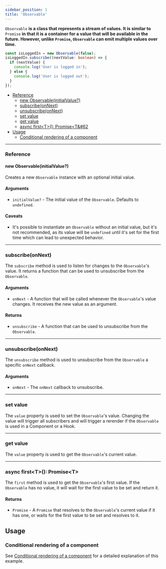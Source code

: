 ```yaml
---
sidebar_position: 1
title: 'Observable'
---
```


`Observable` **is a class that represents a stream of values. It is similar to** `Promise` **in that it is a container for a value that will be available in the future. However, unlike **`Promise`**, **`Observable`** can emit multiple values over time.**

```ts
const isLoggedIn = new Observable(false);
isLoggedIn.subscribe((nextValue: boolean) => {
  if (nextValue) {
    console.log('User is logged in');
  } else {
    console.log('User is logged out');
  }
});
```

* [Reference](#reference)
  * [new Observable(initialValue?)](#new-observableinitialvalue)
  * [subscribe(onNext)](#subscribeonnext)
  * [unsubscribe(onNext)](#unsubscribeonnext)
  * [set value](#set-value)
  * [get value](#get-value)
  * [async first&#60;T&#62;(): Promise&#60;T&#62](#async-firstt-promiset)
* [Usage](#usage)
  * [Conditional rendering of a component](#conditional-rendering-of-a-component)
___

### Reference
#### new Observable(initialValue?)
Creates a new `Observable` instance with an optional initial value.
#### Arguments
* `initialValue?` - The initial value of the `Observable`. Defaults to `undefined`.

#### Caveats
* It's possible to instantiate an `Observable` without an initial value, but it's not recommended, as its value will be `undefined` until it's set for the first time which can lead to unexpected behavior.
___
### subscribe(onNext)
The `subscribe` method is used to listen for changes to the `Observable`'s value. It returns a function that can be used to unsubscribe from the `Observable`.
#### Arguments
* `onNext` - A function that will be called whenever the `Observable`'s value changes. It receives the new value as an argument.
#### Returns
* `unsubscribe` - A function that can be used to unsubscribe from the `Observable`.
___
### unsubscribe(onNext)
The `unsubscribe` method is used to unsubscribe from the `Observable` a specific `onNext` callback.
#### Arguments
* `onNext` - The `onNext` callback to unsubscribe.
___
### set value
The `value` property is used to set the `Observable`'s value. Changing the value will trigger all subscribers and will trigger a rerender if the `Observable` is used in a Component or a Hook.
___
### get value
The `value` property is used to get the `Observable`'s current value.
___
### async first&#60;T&#62;(): Promise&#60;T&#62;
The `first` method is used to get the `Observable`'s first value. If the `Observable` has no value, it will wait for the first value to be set and return it.

#### Returns
* `Promise` - A `Promise` that resolves to the `Observable`'s current value if it has one, or waits for the first value to be set and resolves to it.

## Usage
### Conditional rendering of a component
See [Conditional rendering of a component](../mediatorObservable#conditional-rendering-of-a-component) for a detailed explanation of this example.